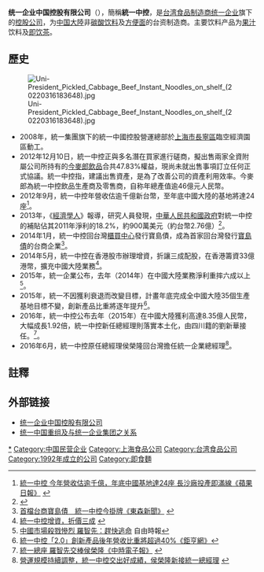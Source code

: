 {{更新|time=2018-12-12T02:42:33+00:00}}
{{Infobox_Company |
  company_name = 统一企业中国控股有限公司 |
  company_name_en = Uni-President China Holdings Ltd. |
  company_logo = [[File:Uni-president.png|File:Uni-president.png]] |
  company_type = [[台湾|台]]资[[民营企业|民营企业]] |
  foundation = 1992年 |
  location   = {{PRC}}<br>[[上海市|上海市]][[長寧區|長寧區]]|
  industry   = [[食品|食品]]
| market_information = {{Hkex|0220}}（1987年12月28日上市） <ref>[http://www.google.com.hk/finance?cid=721113 HKG:0220:統一企業中國] {{webarchive|url=https://web.archive.org/web/20130731050931/http://www.google.com.hk/finance?cid=721113 |date=2013-07-31 }}</ref>
|
  chairman = [[罗智先|罗智先]]| 
  GM = 劉新華|
  slogan = 飛向健康快樂的21世紀 |
  sales      =  |
  profit     =  |
  assets      = {{increase}}[[人民幣|人民幣]]200.37億元<small>（2017年）</small> |
  market_value  = |
  num_employees = |
  revenue    = {{increase}}[[人民幣|人民幣]]212.97億元<small>（2017年）</small> |
 operating_income = {{increase}}[[人民幣|人民幣]]12.77億元<small>（2017年）</small>|
net_income = {{increase}}[[人民幣|人民幣]]8.78億元<small>（2017年）</small> |
  parent     = [[统一企业|统一企业]]70.49％|
  products   = [[饮料|饮料]]及[[方便面|方便面]]|
  homepage   = [http://www.uni-president.com.cn/ 统一企业中国控股有限公司]
}}

'''统一企业中国控股有限公司'''（{{hkex|220}}），簡稱'''統一中控'''，是[[台湾|台湾]][[食品|食品]][[制造商|制造商]][[统一企业|统一企业]]旗下的[[控股公司|控股公司]]，为[[中国大陸|中国大陸]]非[[碳酸饮料|碳酸饮料]]及[[方便面|方便面]]的台资制造商。主要饮料产品为[[果汁|果汁]]饮料及[[即饮茶|即饮茶]]。

==歷史==
[[File:Uni-President_Pickled_Cabbage_Beef_Instant_Noodles_on_shelf_(20220316183648).jpg|thumb]]
*2008年，統一集團旗下的統一中國控股營運總部於[[上海市|上海市]][[長寧區|長寧區]]臨空經濟園區動工。
*2012年12月10日，統一中控正與多名潛在買家進行磋商，擬出售兩家全資附屬公司所持有的[[今麥郎飲品|今麥郎飲品]]合共47.83%權益，現尚未就出售事項訂立任何正式協議。統一中控指，建議出售資產，是為了改善公司的資產利用效率。今麥郎為統一中控飲品生產商及零售商，自称年總產值逾46億元人民幣。
*2012年9月，統一中控年營收估逾千億新台幣，至年底中國大陸的基地將達24座<ref>[http://www.appledaily.com.tw/appledaily/article/finance/20120912/34502085 統一中控 今年營收估逾千億，年底中國基地達24座 長沙廠投產即滿線《蘋果日報》] {{webarchive|url=https://web.archive.org/web/20160812145613/http://www.appledaily.com.tw/appledaily/article/finance/20120912/34502085 |date=2016-08-12 }}</ref>。
*2013年，《[[經濟學人|經濟學人]]》報導，研究人員發現，[[中華人民共和國政府|中華人民共和國政府]]對統一中控的補貼佔其2011年淨利的18.2%，約900萬美元（約台幣2.76億）<ref>{{cite news |language = en |url = http://www.economist.com/news/finance-and-economics/21576680-new-book-lays-out-scale-chinas-industrial-subsidies-perverse-advantage |title = China's economy: Perverse advantage |publisher = The Economist |date = 2013年4月27日 |accessdate = 2013年5月1日 |deadurl = no |archiveurl = https://web.archive.org/web/20130501135446/http://www.economist.com/news/finance-and-economics/21576680-new-book-lays-out-scale-chinas-industrial-subsidies-perverse-advantage |archivedate = 2013年5月1日 }}</ref>。
*2014年1月，統一中控回台灣[[櫃買中心|櫃買中心]]發行寶島債，成為首家回台灣發行[[寶島債|寶島債]]的台商企業<ref>[http://www.ettoday.net/news/20140123/319110.htm 首檔台商寶島債　統一中控今掛牌《東森新聞》] {{webarchive|url=https://web.archive.org/web/20160817090315/http://www.ettoday.net/news/20140123/319110.htm |date=2016-08-17 }}</ref>。
*2014年5月，統一中控在香港股市辦理增資，折讓三成配股，在香港籌資33億港幣，擴充中國大陸業務<ref>[http://davidli.pixnet.net/blog/post/39519921 統一中控增資，折價三成] {{webarchive|url=https://web.archive.org/web/20160813123702/http://davidli.pixnet.net/blog/post/39519921 |date=2016-08-13 }}</ref>。
*2015年，統一企業公布，去年（2014年）在中國大陸業務淨利重摔六成以上<ref>[http://news.ltn.com.tw/news/business/paper/871964 中國市場殺戮慘烈 羅智先：趕快逃命] 自由時報{{webarchive|url=https://web.archive.org/web/20170305062415/http://news.ltn.com.tw/news/business/paper/871964%E4%B8%AD%E5%9C%8B%E5%B8%82%E5%A0%B4%E6%AE%BA%E6%88%AE%E6%85%98%E7%83%88 |date=2017-03-05 }}</ref>。
*2015年，統一不因獲利衰退而改變目標，計畫年底完成全中國大陸35個生產基地目標不變，創新產品比重將逐年提升<ref>[http://news.cnyes.com/20150918/20150918182030248807710.shtml 統一中控「2.0」創新產品後年營收比重將超過40%《鉅亨網》]</ref>。
*2016年，統一中控公布去年（2015年）在中國大陸獲利高達8.35億人民幣，大幅成長1.92倍，統一中控新任總經理則落實本土化，由四川籍的劉新華接任。<ref>[http://www.chinatimes.com/realtimenews/20160622004184-260401 統一總座 羅智先交棒侯榮隆《中時電子報》] {{webarchive|url=https://web.archive.org/web/20160625155352/http://www.chinatimes.com/realtimenews/20160622004184-260401 |date=2016-06-25 }}</ref>。
*2016年6月，統一中控原任總經理侯榮隆回台灣擔任統一企業總經理<ref>[http://news.sina.com.tw/article/20160622/17601741.html 營運規模持續調整，統一中控交出好成績，侯榮隆新接統一總經理 ] {{webarchive|url=https://web.archive.org/web/20160623160053/http://news.sina.com.tw/article/20160622/17601741.html |date=2016-06-23 }}</ref>。

==註釋==
{{reflist}}
== 外部链接 ==
*[http://www.uni-president.com.cn/ 统一企业中国控股有限公司] {{Wayback|url=http://www.uni-president.com.cn/ |date=20080511182938 }}
*[https://web.archive.org/web/20081203104410/http://main.ednews.hk/listedco/listconews/sehk/20071204/00220_257580/c116.pdf 统一中国重组及与统一企业集团之关系]

{{统一企业}}

[[Category:统一企业集团|*]]
[[Category:中国民营企业|Category:中国民营企业]]
[[Category:上海食品公司|Category:上海食品公司]]
[[Category:台湾食品公司|Category:台湾食品公司]]
[[Category:1992年成立的公司|Category:1992年成立的公司]]
[[Category:即食麵|Category:即食麵]]